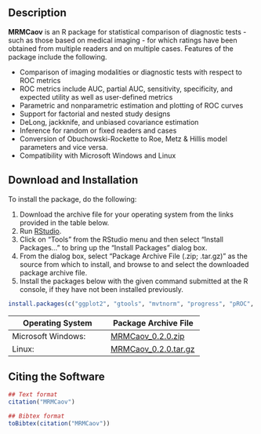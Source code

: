 ## Description

**MRMCaov** is an R package for statistical comparison of diagnostic tests - such as those based on medical imaging - for which ratings have been obtained from multiple readers and on multiple cases.  Features of the package include the following.

* Comparison of imaging modalities or diagnostic tests with respect to ROC metrics
* ROC metrics include AUC, partial AUC, sensitivity, specificity, and expected utility as well as user-defined metrics
* Parametric and nonparametric estimation and plotting of ROC curves
* Support for factorial and nested study designs
* DeLong, jackknife, and unbiased covariance estimation
* Inference for random or fixed readers and cases
* Conversion of Obuchowski-Rockette to Roe, Metz & Hillis model parameters and vice versa.
* Compatibility with Microsoft Windows and Linux


## Download and Installation

To install the package, do the following:

1. Download the archive file for your operating system from the links provided in the table below.
2. Run [RStudio](https://www.rstudio.com/products/rstudio/).
3. Click on "Tools" from the RStudio menu and then select "Install Packages..." to bring up the "Install Packages" dialog box.
4. From the dialog box, select "Package Archive File (.zip; .tar.gz)" as the source from which to install, and browse to and select the downloaded package archive file.
5. Install the packages below with the given command submitted at the R console, if they have not been installed previously.

```r
install.packages(c("ggplot2", "gtools", "mvtnorm", "progress", "pROC", "tibble"))
```

| Operating System      | Package Archive File |
|-----------------------|----------------------|
| Microsoft Windows: | [MRMCaov_0.2.0.zip](https://github.com/brian-j-smith/MRMCaov/releases/download/v0.2.0/MRMCaov_0.2.0.zip) |
| Linux: | [MRMCaov_0.2.0.tar.gz](https://github.com/brian-j-smith/MRMCaov/releases/download/v0.2.0/MRMCaov_0.2.0.tar.gz) |


## Citing the Software

```r
## Text format
citation("MRMCaov")

## Bibtex format
toBibtex(citation("MRMCaov"))
```
